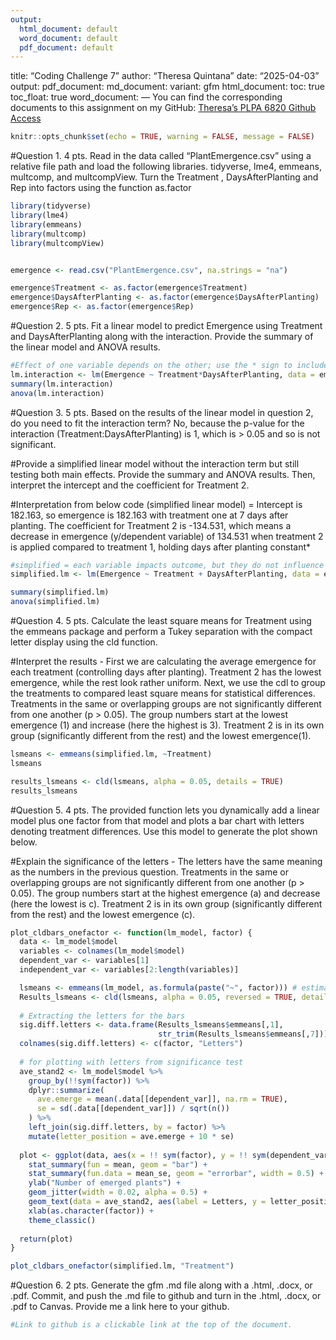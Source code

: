 ```yaml
---
output:
  html_document: default
  word_document: default
  pdf_document: default
---
```

title: "Coding Challenge 7"
author: "Theresa Quintana"
date: "2025-04-03"
output:
  pdf_document:
  md_document:
      variant: gfm
  html_document:
    toc: true
    toc_float: true
  word_document:
---
You can find the corresponding documents to this assignment on my GitHub: 
[Theresa's PLPA 6820 Github Access](https://github.com/taq-poly/PLPA6820.git)

```r
knitr::opts_chunk$set(echo = TRUE, warning = FALSE, message = FALSE)
```

#Question 1.	4 pts. Read in the data called “PlantEmergence.csv” using a relative file path and load the following libraries. tidyverse, lme4, emmeans, multcomp, and multcompView. Turn the Treatment , DaysAfterPlanting  and Rep into factors using the function as.factor
```r
library(tidyverse)
library(lme4)
library(emmeans)
library(multcomp)
library(multcompView)


emergence <- read.csv("PlantEmergence.csv", na.strings = "na")

emergence$Treatment <- as.factor(emergence$Treatment)
emergence$DaysAfterPlanting <- as.factor(emergence$DaysAfterPlanting)
emergence$Rep <- as.factor(emergence$Rep)
```


#Question 2.	5 pts. Fit a linear model to predict Emergence using Treatment and DaysAfterPlanting along with the interaction. Provide the summary of the linear model and ANOVA results. 
```r
#Effect of one variable depends on the other; use the * sign to include the interaction
lm.interaction <- lm(Emergence ~ Treatment*DaysAfterPlanting, data = emergence)
summary(lm.interaction)
anova(lm.interaction)
```

#Question 3.	5 pts. Based on the results of the linear model in question 2, do you need to fit the interaction term? No, because the p-value for the interaction (Treatment:DaysAfterPlanting) is 1, which is > 0.05 and so is not significant.

#Provide a simplified linear model without the interaction term but still testing both main effects. Provide the summary and ANOVA results. Then, interpret the intercept and the coefficient for Treatment 2.

#Interpretation from below code (simplified linear model) = Intercept is 182.163, so emergence is 182.163 with treatment one at 7 days after planting. The coefficient for Treatment 2 is -134.531, which means a decrease in emergence (y/dependent variable) of 134.531 when treatment 2 is applied compared to treatment 1, holding days after planting constant*

```r
#simplified = each variable impacts outcome, but they do not influence each others effect (independent&additive); use the + sign for independent variables
simplified.lm <- lm(Emergence ~ Treatment + DaysAfterPlanting, data = emergence)

summary(simplified.lm)
anova(simplified.lm)

```

#Question 4.	5 pts. Calculate the least square means for Treatment using the emmeans package and perform a Tukey separation with the compact letter display using the cld function. 

#Interpret the results - First we are calculating the average emergence for each treatment (controlling days after planting). Treatment 2 has the lowest emergence, while the rest look rather uniform. Next, we use the cdl to group the treatments to compared least square means for statistical differences. Treatments in the same or overlapping groups are not significantly different from one another (p > 0.05). The group numbers start at the lowest emergence (1) and increase (here the highest is 3). Treatment 2 is in its own group (significantly different from the rest) and the lowest emergence(1).  
```r
lsmeans <- emmeans(simplified.lm, ~Treatment)
lsmeans

results_lsmeans <- cld(lsmeans, alpha = 0.05, details = TRUE)
results_lsmeans
```


#Question 5.	4 pts. The provided function lets you dynamically add a linear model plus one factor from that model and plots a bar chart with letters denoting treatment differences. Use this model to generate the plot shown below. 

#Explain the significance of the letters - The letters have the same meaning as the numbers in the previous question. Treatments in the same or overlapping groups are not significantly different from one another (p > 0.05). The group numbers start at the highest emergence (a) and decrease (here the lowest is c). Treatment 2 is in its own group (significantly different from the rest) and the lowest emergence (c).
```r
plot_cldbars_onefactor <- function(lm_model, factor) {
  data <- lm_model$model
  variables <- colnames(lm_model$model)
  dependent_var <- variables[1]
  independent_var <- variables[2:length(variables)]

  lsmeans <- emmeans(lm_model, as.formula(paste("~", factor))) # estimate lsmeans 
  Results_lsmeans <- cld(lsmeans, alpha = 0.05, reversed = TRUE, details = TRUE, Letters = letters) # contrast with Tukey adjustment by default.
  
  # Extracting the letters for the bars
  sig.diff.letters <- data.frame(Results_lsmeans$emmeans[,1], 
                                 str_trim(Results_lsmeans$emmeans[,7]))
  colnames(sig.diff.letters) <- c(factor, "Letters")
  
  # for plotting with letters from significance test
  ave_stand2 <- lm_model$model %>%
    group_by(!!sym(factor)) %>%
    dplyr::summarize(
      ave.emerge = mean(.data[[dependent_var]], na.rm = TRUE),
      se = sd(.data[[dependent_var]]) / sqrt(n())
    ) %>%
    left_join(sig.diff.letters, by = factor) %>%
    mutate(letter_position = ave.emerge + 10 * se)
  
  plot <- ggplot(data, aes(x = !! sym(factor), y = !! sym(dependent_var))) + 
    stat_summary(fun = mean, geom = "bar") +
    stat_summary(fun.data = mean_se, geom = "errorbar", width = 0.5) +
    ylab("Number of emerged plants") + 
    geom_jitter(width = 0.02, alpha = 0.5) +
    geom_text(data = ave_stand2, aes(label = Letters, y = letter_position), size = 5) +
    xlab(as.character(factor)) +
    theme_classic()
  
  return(plot)
}

plot_cldbars_onefactor(simplified.lm, "Treatment")

```



#Question 6.	2 pts. Generate the gfm .md file along with a .html, .docx, or .pdf. Commit, and push the .md file to github and turn in the .html, .docx, or .pdf to Canvas. Provide me a link here to your github.
```r
#Link to github is a clickable link at the top of the document.
```






